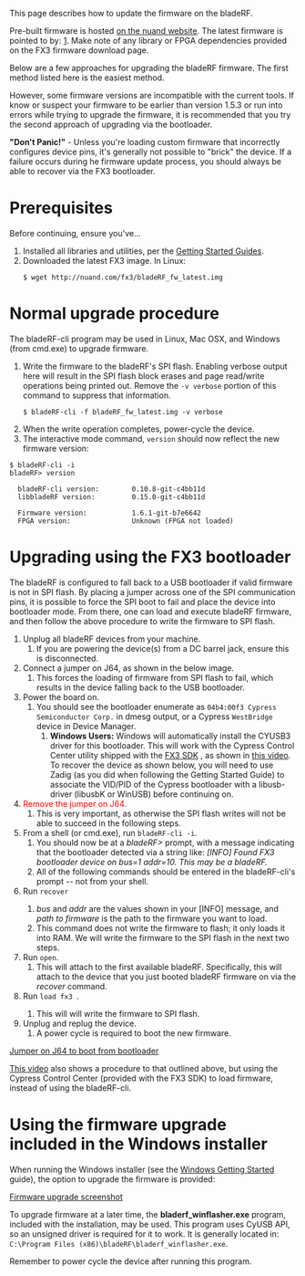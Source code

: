 This page describes how to update the firmware on the bladeRF.

Pre-built firmware is hosted [http://www.nuand.com/fx3 on the nuand website]. The latest firmware is pointed to by: [http://nuand.com/fx3/bladeRF_fw_latest.img]. Make note of any library or FPGA dependencies provided on the FX3 firmware download page.

Below are a few approaches for upgrading the bladeRF firmware.  The first method listed here is the easiest method. 

However, some firmware versions are incompatible with the current tools.  If know or suspect your firmware to be earlier than version 1.5.3 or run into errors while trying to upgrade the firmware, it is recommended that you try the second approach of upgrading via the bootloader.

'''"Don't Panic!"''' - Unless you're loading custom firmware that incorrectly configures device pins, it's generally not possible to "brick" the device. If a failure occurs during he firmware update process, you should always be able to recover via the FX3 bootloader. 

= Prerequisites =
Before continuing, ensure you've...
# Installed all libraries and utilities, per the [https://github.com/nuand/bladerf/wiki#guides-and-how-tos Getting Started Guides].
# Downloaded the latest FX3 image. In Linux: <pre>$ wget http://nuand.com/fx3/bladeRF_fw_latest.img</pre>

= Normal upgrade procedure = 

The bladeRF-cli program may be used in Linux, Mac OSX, and Windows (from cmd.exe) to upgrade firmware.  

# Write the firmware to the bladeRF's SPI flash. Enabling verbose output here will result in the SPI flash block erases and page read/write operations being printed out. Remove the <code>-v verbose</code> portion of this command to suppress that information. <pre>$ bladeRF-cli -f bladeRF_fw_latest.img -v verbose</pre>
# When the write operation completes, power-cycle the device.
# The interactive mode command, <code>version</code> should now reflect the new firmware version:
<pre>
$ bladeRF-cli -i
bladeRF> version

  bladeRF-cli version:        0.10.8-git-c4bb11d
  libbladeRF version:         0.15.0-git-c4bb11d

  Firmware version:           1.6.1-git-b7e6642
  FPGA version:               Unknown (FPGA not loaded)
</pre>


= Upgrading using the FX3 bootloader =

The bladeRF is configured to fall back to a USB bootloader if valid firmware is not in SPI flash. By placing a jumper across one of the SPI communication pins, it is possible to force the SPI boot to fail and place the device into bootloader mode. From there, one can load and execute bladeRF firmware, and then follow the above procedure to write the firmware to SPI flash.

# Unplug all bladeRF devices from your machine. 
## If you are powering the device(s) from a DC barrel jack, ensure this is disconnected.
# Connect a jumper on J64, as shown in the below image. 
## This forces the loading of firmware from SPI flash to fail, which results in the device falling back to the USB bootloader.
# Power the board on. 
## You should see the bootloader enumerate as <code>04b4:00f3 Cypress Semiconductor Corp.</code> in dmesg output, or a Cypress <code>WestBridge</code> device in Device Manager.
### <b>Windows Users:</b> Windows will automatically install the CYUSB3 driver for this bootloader. This will work with the Cypress Control Center utility shipped with the [http://www.cypress.com/?rID=57990 FX3 SDK] , as shown in [https://www.youtube.com/watch?v=oolb9e_9qTc this video].  To recover the device as shown below, you will need to use Zadig (as you did when following the Getting Started Guide) to associate the VID/PID of the Cypress bootloader with a libusb-driver (libusbK or WinUSB) before continuing on.
#  <span style="color:red">Remove the jumper on J64.</span>
## This is very important, as otherwise the SPI flash writes will not be able to succeed in the following steps.
# From a shell (or cmd.exe), run <code>bladeRF-cli -i</code>.
## You should now be at a ''bladeRF>'' prompt, with a message indicating that the bootloader detected via a string like: ''[INFO] Found FX3 bootloader device on bus=1 addr=10. This may be a bladeRF.'' 
## All of the following commands should be entered in the bladeRF-cli's prompt -- not from your shell.
#  Run <code>recover <bus> <addr> <path to firmware></code>
## ''bus'' and ''addr'' are the values shown in your [INFO] message, and ''path to firmware'' is the path to the firmware you want to load. 
## This command does not write the firmware to flash; it only loads it into RAM. We will write the firmware to the SPI flash in the next two steps.
# Run <code>open</code>. 
## This will attach to the first available bladeRF. Specifically, this will attach to the device that you just booted bladeRF firmware on via the ''recover'' command.
# Run <code>load fx3 <firmware></code>. 
## This will will write the firmware to SPI flash.
# Unplug and replug the device. 
## A power cycle is required to boot the new firmware.

[[http://nuand.com/J64.png|Jumper on J64 to boot from bootloader]]

[http://youtu.be/oolb9e_9qTc This video] also shows a procedure to that outlined above, but using the Cypress Control Center (provided with the FX3 SDK) to load firmware, instead of using the bladeRF-cli.

= Using the firmware upgrade included in the Windows installer = 

When running the Windows installer (see the [https://github.com/Nuand/bladeRF/wiki/Getting-Started%3A-Windows Windows Getting Started] guide), the option to upgrade the firmware is provided:

[[http://nuand.com/upgrade.png|Firmware upgrade screenshot]]

To upgrade firmware at a later time, the '''bladerf_winflasher.exe''' program, included with the installation, may be used. This program uses CyUSB API, so an unsigned driver is required for it to work. It is generally located in: <code>C:\Program Files (x86)\bladeRF\bladerf_winflasher.exe</code>.

Remember to power cycle the device after running this program.
